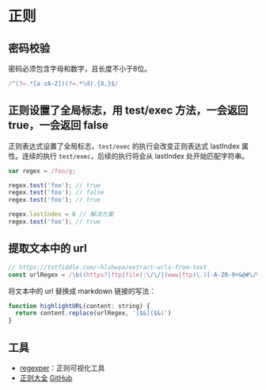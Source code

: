 # 正则
## 密码校验
密码必须包含字母和数字，且长度不小于8位。

```js
/^(?=.*[a-zA-Z])(?=.*\d).{8,}$/
```

## 正则设置了全局标志，用 test/exec 方法，一会返回 true，一会返回 false
正则表达式设置了全局标志，`test/exec` 的执行会改变正则表达式 lastIndex 属性。连续的执行 `test/exec`，后续的执行将会从 lastIndex 处开始匹配字符串。
```js
var regex = /foo/g;

regex.test('foo'); // true
regex.test('foo'); // false
regex.test('foo'); // true

regex.lastIndex = 0 // 解决方案
regex.test('foo'); // true

```

## 提取文本中的 url
```js
// https://txtfiddle.com/~hlshwya/extract-urls-from-text
const urlRegex = /\b((https?|ftp|file):\/\/|(www|ftp)\.)[-A-Z0-9+&@#\/%?=~_|$!:,.;]*[A-Z0-9+&@#\/%=~_|$]/ig
```

将文本中的 url 替换成 markdown 链接的写法：
```js
function highlightURL(content: string) {
  return content.replace(urlRegex, '[$&]($&)')
}
```

## 工具
* [regexper](https://regexper.com)：正则可视化工具
* [正则大全](https://any86.github.io/any-rule/) [GitHub](https://github.com/any86/any-rule)
